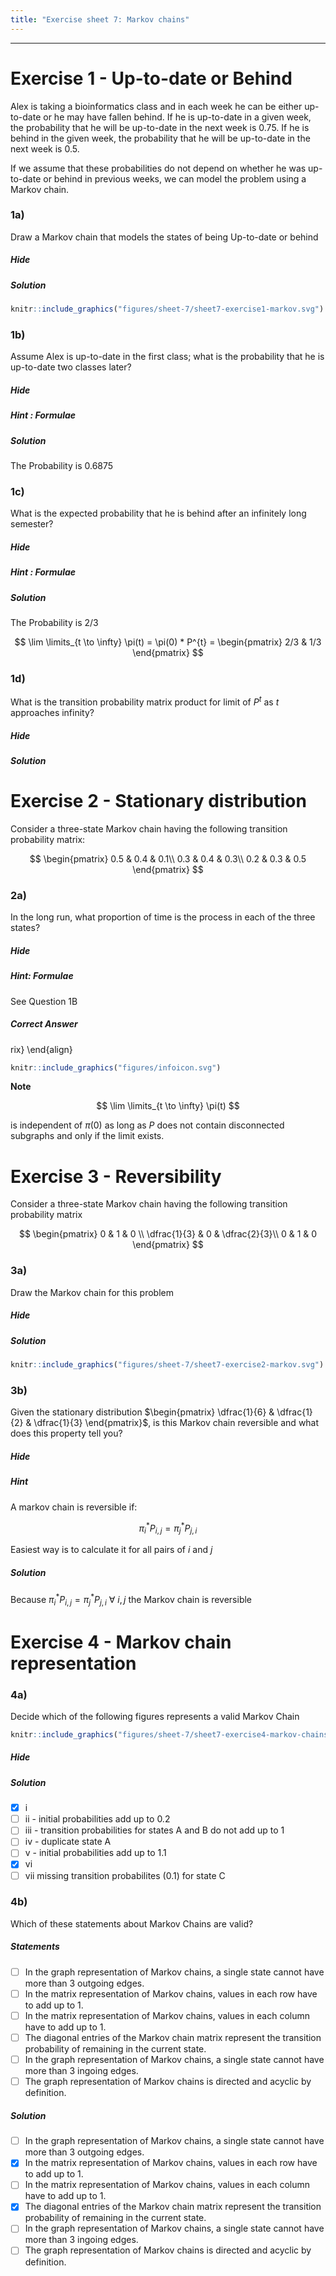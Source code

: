 ```yaml
---
title: "Exercise sheet 7: Markov chains"
---
```


---------------------------------

# Exercise 1 - Up-to-date or Behind

Alex is taking a bioinformatics class and in each week he can be either up-to-date or he may have fallen behind. If he is up-to-date in a given week, the probability that he will be up-to-date in the next week is 0.75. If he is behind in the given week, the probability that he will be up-to-date in the next week is 0.5.

If we assume that these probabilities do not depend on whether he was up-to-date or behind in previous weeks, we can model the problem using a Markov chain.




### 1a)

Draw a Markov chain that models the states of being Up-to-date or behind


#### {.tabset }

##### Hide



##### Solution

::::{#img1-p .extra-m}
::: {#img3 .tutorial-img}
```r
knitr::include_graphics("figures/sheet-7/sheet7-exercise1-markov.svg")
```
:::
::::

#### {-}

### 1b)

Assume Alex is up-to-date in the first class; what is the probability that he is up-to-date two classes later? 

#### {.tabset}

##### Hide


##### Hint : Formulae

\begin{align}
  \pi(0) &: initial\ probabilities\\
  P&: transition\ matrix\\
  \pi(t) &= \pi(0) * P^{t}
\end{align}
  
  

##### Solution

The Probability is 0.6875

\begin{align}
  \pi(0) &= 
  \begin{pmatrix}
    1 & 0
  \end{pmatrix}\\
  \\
  P &= 
  \begin{pmatrix}
    0.75 & 0.25\\
    0.5 & 0.5
  \end{pmatrix}\\
  \\
  \pi(2) &= \pi(0) \times P^{2}\\
  &=
  \begin{pmatrix}
    0.6875 & 0.3125
  \end{pmatrix}
\end{align}

#### {-}

### 1c)

What is the expected probability that he is behind after an infinitely long semester?

#### {.tabset}

##### Hide

##### Hint : Formulae



\begin{align}
  \pi(0) &: initial\ probabilities\\
  P&: transition\ matrix\\
  \lim \limits_{x \to \infty} \pi(t) &= \pi(0) * P^{t}
\end{align}



##### Solution

The Probability is 2/3


$$
\lim \limits_{t \to \infty} \pi(t) = \pi(0) * P^{t} = 
  \begin{pmatrix}
    2/3 & 1/3
  \end{pmatrix}
$$

#### {-}


### 1d)

 What is the transition probability matrix product for limit of $P^{t}$ as $t$ approaches infinity?
 
#### {.tabset}


##### Hide


##### Solution


\begin{align}
  \lim \limits_{t \to \infty} P^t &= 
  \begin{pmatrix}
    2/3 & 1/3 \\
    2/3 & 1/3
  \end{pmatrix}
\end{align}

#### {-}


# Exercise 2 - Stationary distribution

Consider a three-state Markov chain having the following transition probability matrix:

$$
\begin{pmatrix}
  0.5 & 0.4 & 0.1\\
  0.3 & 0.4 & 0.3\\
  0.2 & 0.3 & 0.5
\end{pmatrix}
$$

### 2a)

In the long run, what proportion of time is the process in each of the three states?

#### {.tabset} 


##### Hide

##### Hint: Formulae

See Question 1B


##### Correct Answer


 
\begin{align}
  \lim \limits_{x \to \infty} P^t &= 
  \begin{pmatrix}
    0.339 & 0.371 & 0.290\\
    0.339 & 0.371 & 0.290\\
    0.339 & 0.371 & 0.290
  \end{pmatrix}\\
  \\
  \lim \limits_{t \to \infty} \pi(t) &= \
  \begin{pmatrix}
    0.339 & 0.371 & 0.290
  \end{pmatrix}
\end{align}

:::: {#explaining .message-box }

::: {#note-exp .note-header}
```r
knitr::include_graphics("figures/infoicon.svg")
```
**Note**
:::
::: {#note-exp .note-body}

$$
  \lim \limits_{t \to \infty} \pi(t)
$$

 is independent of $\pi(0)$ as long as $P$ does not contain disconnected subgraphs and only if the limit exists.

:::
::::




#### {-}

#### {.tabset} 


# Exercise 3 - Reversibility



Consider a three-state Markov chain having the following transition probability matrix

$$
\begin{pmatrix}
  0 & 1 & 0 \\
  \dfrac{1}{3} & 0 & \dfrac{2}{3}\\
  0 & 1 & 0
\end{pmatrix}
$$

### 3a)

Draw the Markov chain for this problem

#### {.tabset} 

##### Hide


##### Solution


::::{#img1-p .extra-m}
::: {#img3 .tutorial-img}
```r
knitr::include_graphics("figures/sheet-7/sheet7-exercise2-markov.svg")
```
:::
::::

#### {-}

### 3b)

Given the stationary distribution $\begin{pmatrix} \dfrac{1}{6} & \dfrac{1}{2} & \dfrac{1}{3} \end{pmatrix}$,
is this Markov chain reversible and what does this property tell you?

#### {.tabset} 

##### Hide

##### Hint

A markov chain is reversible if:

$$
\pi_i^{*}P_{i,j} = \pi_j^{*}P_{j,i}
$$

Easiest way is to calculate it for all pairs of $i$ and $j$


##### Solution

Because $\pi_i^{*}P_{i,j} = \pi_j^{*}P_{j,i}\ \forall\ i,j$ the Markov chain is reversible


\begin{align}
  \pi^{ * }_1 P_{1,2} &=& \dfrac{1}{6} \times 1 &=& \dfrac{1}{6} &=& \dfrac{1}{2} \times \dfrac{1}{3} &=& \pi^{ * }_2 P_{2,1}\\
  \pi^{ * }_1 P_{1,3} &=& \dfrac{1}{6} \times 0 &=& 0 &=& \dfrac{1}{3} \times 0 &=& \pi^{ * }_3 P_{3,1}\\
  \pi^{ * }_2 P_{2,3} &=& \dfrac{1}{2} \times \dfrac{2}{3}  &=& \dfrac{1}{3} &=& \dfrac{1}{3} \times 1 &=& \pi^{ * }_3 P_{3,2}
\end{align}

#### {-}


# Exercise 4 - Markov chain representation

### 4a)

Decide which of the following figures represents a valid Markov Chain

::::{#img1-p .extra-m}
::: {#img3 .tutorial-img}
```r
knitr::include_graphics("figures/sheet-7/sheet7-exercise4-markov-chains.svg")
```
:::
::::


#### {.tabset} 


##### Hide

##### Solution


+ [x] i
+ [ ] ii - initial probabilities add up to 0.2
+ [ ] iii - transition probabilities for states A and B do not add up to 1
+ [ ] iv - duplicate state A
+ [ ] v - initial probabilities add up to 1.1
+ [x] vi
+ [ ] vii missing transition probabilites (0.1) for state C



#### {-}

### 4b)

Which of these statements about Markov Chains are valid?

#### {.tabset} 

##### Statements

- [ ] In the graph representation of Markov chains, a single state cannot have more than 3 outgoing edges.
- [ ] In the matrix representation of Markov chains, values in each row have to add up to 1.
- [ ] In the matrix representation of Markov chains, values in each column have to add up to 1.
- [ ] The diagonal entries of the Markov chain matrix represent the transition probability of remaining in the current state.
- [ ] In the graph representation of Markov chains, a single state cannot have more than 3 ingoing edges.
- [ ] The graph representation of Markov chains is directed and acyclic by definition.
 
 
##### Solution

- [ ] In the graph representation of Markov chains, a single state cannot have more than 3 outgoing edges.
- [x] In the matrix representation of Markov chains, values in each row have to add up to 1.
- [ ] In the matrix representation of Markov chains, values in each column have to add up to 1.
- [x] The diagonal entries of the Markov chain matrix represent the transition probability of remaining in the current state.
- [ ] In the graph representation of Markov chains, a single state cannot have more than 3 ingoing edges.
- [ ] The graph representation of Markov chains is directed and acyclic by definition.


